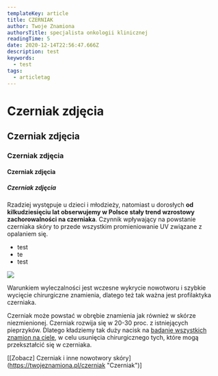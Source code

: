 ```yaml
---
templateKey: article
title: CZERNIAK
author: Twoje Znamiona
authorsTitle: specjalista onkologii klinicznej
readingTime: 5
date: 2020-12-14T22:56:47.666Z
description: test
keywords:
  - test
tags:
  - articletag
---
```




# Czerniak zdjęcia
## Czerniak zdjęcia
### Czerniak zdjęcia
#### Czerniak zdjęcia
##### Czerniak zdjęcia

Rzadziej występuje u dzieci i młodzieży, natomiast u dorosłych **od kilkudziesięciu lat obserwujemy w Polsce stały trend wzrostowy zachorowalności na czerniaka**. Czynnik wpływający na powstanie czerniaka skóry to przede wszystkim promieniowanie UV związane z opalaniem się.

* test
* te
* test

![](img/czerniak43.jpg)


Warunkiem wyleczalności jest wczesne wykrycie nowotworu i szybkie wycięcie chirurgiczne znamienia, dlatego też tak ważna jest profilaktyka czerniaka.

Czerniak może powstać w obrębie znamienia jak również w skórze niezmienionej. Czerniak rozwija się w 20-30 proc. z istniejących pieprzyków. Dlatego kładziemy tak duży nacisk na [badanie wszystkich znamion na ciele](https://twojeznamiona.pl/badanie-znamion "Badanie Znamion"), w celu usunięcia chirurgicznego tych, które mogą przekształcić się w czerniaka.

\[[Zobacz] Czerniak i inne nowotwory skóry](https://twojeznamiona.pl/czerniak "Czerniak")]